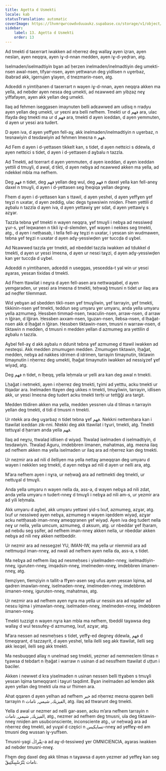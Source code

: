 ```yaml
---
title: Agetta d Usmekti
locale: kab
statusTranslation: automatic
coverImage: https://lhvmrqwrcowdvduuaukz.supabase.co/storage/v1/object/public/strapi-uploads/small_cover-educacion-fundamental.webp-2d51a7828a2b1309555be27f7e2a61a0.webp
sidebar:
    label: 13. Agetta d Usmekti
    order: 13
---
```

Ad tmekti d taɛerrart iwakken ad nḥerrez deg wallaɣ ayen iẓran, ayen neslan, ayen neqqra, ayen iɣ-d-nnan medden, ayen iɣ-d-yeḍran, atg.

Iselmaden/iselmadtiyin bɣan ad ḥerzen inelmaden/inelmadtiyin deg umekti-nsen awal-nsen, tifyar-nsen, ayen yettwarun deg yidlisen n uɣerbaz, ibabrad akk, igerrujen ɣlayen, d tnezmarin-nsen, atg.

Adɛeddi n yimtiḥanen d taɛerrart n wayen iɣ-d-nnan, ayen neqqra akken ma yella, ad nebder ayen nesɛa deg umekti, ad nɛawwed am yibẓaẓ neɣ yiffafayen, ayen akk yellan deg umekti.

Ilaq ad fehmen iseggasen imaynuten belli adɛawwed am udisq n rradyu ayen yellan deg umekti, ur yeɛni ara belli nefhem. Tmekti ur d فهم ara, ulac lfayda deg tmekti ma ur d فهم ara, tmekti d ayen iɛeddan, d ayen yemmuten, d ayen ur yesɛi ara tudert.

D ayen iva, d ayen yeffɣen fell-aɣ, akk inelmaden/inelmadtiyin n uɣerbaz, n tesnawiyin d tesdawiyin ad fehmen lmeɛna n فهم.

Ad Fem d ayen i d-yettasen tikkelt kan, s tidet, d ayen nettɛici s ddewla, d ayen nettɛici s tidet, d ayen i d-yettasen d aɣbalu n tazzla.

Ad Tmekti, ad tɛerrart d ayen yemmuten, d ayen iɛeddan, d ayen iɛeddan yettili d tmuɣli, d awal, d tikti, d ayen nebɣa ad nɛawwed akken ma yella, ad ndekkel mbla ma nefhem.

Deg فهم n tidet, deg فهم yellan deg wul, deg فهم n daxel yella kan fell-aneɣ daxel n tmuɣli, d ayen i d-yettasen seg lḥeqiqa yellan degneɣ.

Fhem d ayen i d-yettasen kan s ttawil, d ayen yeshel, d ayen yeffɣen ɣef teɣzi n uxatar, d ayen zeddig, ulac degs tɣawsiwin nniḍen. Fhem yettili d aɣbalu n tazzla d ayen iva, d ayen yettawiɣ ɣer sdat, d ayen yettawiɣ s azɣar.

Tazzla tebna ɣef tmekti n wayen neqqra, ɣef tmuɣli i nebɣa ad nessiweḍ ɣur-s, ɣef leqwanen n tikli iɣ-d-slemden, ɣef wayen i nekkes seg tmekti, atg., d ayen i netḥasab, i tella fell-aɣ teɣzi n uxatar, i yesɛan sin wudmawen, tebna ɣef teɣzi n uxatar d ayen adɣ-yessiwḍen ɣer tuccḍa d uɣbel.

Ad Nɛawwed tazzla ɣer tmekti, ad nbeddel tazzla iwakken ad tdukkel d tmekti, d ayen ur yesɛi lmeɛna, d ayen ur nesɛi taɣzi, d ayen adɣ-yessiwḍen kan ɣer tuccḍa d uɣbel.

Adɛeddi n yimtiḥanen, adɛeddi n useggas, yesɛedda-t yal win ur yesɛi aɣaras, yesɛan tixidas d tmekti.

Ad Fhem ttawilat i neɣra d ayen fell-asen ara nettwaqabel, d ayen yemgaraden, ur yesɛi ara lmeɛna d tmekti, teḥwaǧ tmusni n tidet ur ilaq ara ad neḍfer tilemmast.

Wid yebɣan ad sbedden tikli-nsen ɣef tmuɣliwin, ɣef tarrayin, ɣef tmekti, tikkinin-nsen ɣef tmekti, teddun seg umyaru ɣer umyaru, anda yella umyaru yella azmumeg. Ḥessben timmad-nsen, twaculin-nsen, arraw-nsen, d arraw n lǧiran, d lǧiran. Ḥessben axxam-nsen, lguzan-nsen, llebsa-nsen, d lḥaǧat-nsen akk d lḥaǧat n lǧiran. Ḥessben tiktawin-nsen, tmusni n warraw-nsen, d tiktawin n medden, d tmusni n medden yellan d azmumeg ara yettilin d aɣbalu n tazzla.

Aɣbel fell-aɣ d akk aɣbalu n ddunit tebna ɣef azmumeg d ttawil iwakken ad nesteqsi. Akk medden zmumugen medden. Zmumugen tiktawin, lḥaǧat, medden, nebɣa ad nakkes idrimen d idrimen, tarrayin timaynutin, tiktawin timaynutin i nḥerrez deg umekti, lḥaǧat timaynutin iwakken ad nessiɣzef ɣef wiyaḍ, atg.

Deg فهم n tidet, n lḥeqq, yella leḥmala ur yelli ara kan deg awal n tmekti.

Lḥaǧat i netmekti, ayen i nḥerrez deg tmekti, tɣimi ad yetttu, acku tmekti ur ttqadar ara. Inelmaden ttaɣen deg ukkes n tmekti, tmuɣliwin, tarrayin, idlisen akk, ur yesɛi lmeɛna deg tudert acku tmekti terḥi ur tettğǧi ara targit.

Medden ttidiren akken ma yella, medden yessnen ula d tilmas n tarrayin yellan deg tmekti, d tidi d tmusni n tmekti.

Ur ntekk ara deg uɣarbaẓ n tidet tebna ɣef فهم. Nekkni nettemḥara kan i ttawilat iɛeddan zik-nni. Ntekki deg akk ttawilat i tɣuri, tmekti, atg. Tmekti tettuɣal d ḥarram anda yella فهم.

Ilaq ad neɣṛu, ttwalaḍ idlisen d wiyaḍ. Ttwalaḍ iselmaden d iselmadtiyin, d tesdawiyin. Ttwalaḍ Aguru, imdebbren iimanen, mahatmas, atg. meɛna ilaq ad nefhem akken ma yella iselmaden ur ilaq ara ad nḥerrez kan deg tmekti.

Ur nezmir ara ad nili d ilelliyen ma yella nettaɣ ameqqran deg umyaru d wayen i nekklen seg tmekti, d ayen nebɣa ad nili d ayen ur nelli ara, atg.

M’ara nefhem ayen i nɣra, ur neḥwaǧ ara ad nettmekti deg tmekti, ur nettuɣal d tmuɣli.

Anda yella umyaru n wayen nella da, ass-a, d wayen nebɣa ad nili zdat, anda yella umyaru n tudert-nneɣ d tmuɣli i nebɣa ad nili am-s, ur yezmir ara ad yili leḥmala.

Akk umyaru d aɣbel, akk umyaru yettawi yid-s lxuf, azmumeg, azɣar, atg. lxuf ur nessiweḍ ayen nebɣa, azmumeg n wayen iqeddem wiyaḍ, azɣar acku nettḥasab iman-nneɣ ameqqranen ɣef wiyaḍ. Ayen iva deg tudert nella neɣ ur nella, yella umcum, azmumeg, d aksum, atg. ur nbeddar ɣef lḥaram, ad nebdu seg ṣṣifer, ad nefhem iman-nneɣ akken nella, ur nbeddar akken nebɣa ad nili neɣ akken nettbeddir.

Ur nezmir ara ad nessegzel YU, IMAN-IW, ma yella ur nlemmid ara ad nettmuqul iman-nneɣ, ad nwali ad nefhem ayen nella da, ass-a, s tidet.

Ma nebɣa ad nefhem ilaq ad nesmeḥses i yiselmaden-nneɣ, iselmadtiyin-nneɣ, iguruten-nneɣ, imqadsin-nneɣ, imelmeden-nneɣ, imdebbren iimanen-nneɣ, atg.

Ilemẓiyen, tlemẓiyin n tallit-a ffɣen-asen seg ufus ayen yesɛan lqima, ad qadren imawlan-nneɣ, iselmaden-nneɣ, imelmeden-nneɣ, imdebbren iimanen-nneɣ, iguruten-nneɣ, mahatmas, atg.

Ur nezmir ara ad nefhem ayen nɣra ma yella ur nessin ara ad nqader ad nesɛu lqima i yimawlan-nneɣ, iselmaden-nneɣ, imelmeden-nneɣ, imdebbren iimanen-nneɣ.

Tmekti tuzzigt n wayen nɣra kan mbla ma nefhem, tbeddil taɣawsa deg wallaɣ d wul tessufeɣ-d azmumeg, lxuf, azɣar, atg.

M’ara nessen ad nesmeḥses s tidet, yeffɣ-ed degneɣ ddewla, فهم d timeqqrant, d tazzayrit, d ayen yeshel, tella ilelli seg akk ttawilat, ilelli seg akk leɛqel, ilelli seg akk tmekti.

Ma nesbuqqed allaɣ n unelmad seg tmekti, yezmer ad nemmeɛlem tilmas n tɣawsa d tebdart n lḥaǧat i warraw n usinan d ad nessfhem ttawilat d uṭṭun i baciler.

Akken i newwet d kra yiselmaden n usinan nessen belli ttɣaben s tmuɣli yesɛan lqima tameqqrant i taɣuri taqdimt. Bɣan inelmaden ad lemden akk ayen yellan deg tmekti ula ma ur fhimen ara.

Ahat qqaren d ayen yelhan ad nefhem خير ad nḥerrez meɛna qqaren belli tarrayin n الفيزيك, شيمي, تاماث, atg. ilaq ad ttwarunt deg tmekti.

Yella d awal ur nezmer ad nelli gar-asen, acku m’ara nefhem tarrayin n الفيزيك, شيمي, تاماث, atg., nezmer ad nefhem deg tmusni, ula deg tiktawin-nneɣ nniḍen am usubconsciente, inconsciente atg., ur neḥwaǧ ara ad nḥerrez deg tmekti, ad yuɣal d części n تسايكيس-nneɣ ad yeffeɣ-ed am tmusni deg wussan iɣ-yuffsen.

Tmusni-yagi تِقْراݣْ-a ad aɣ-d-tessiweḍ ɣer OMNICIENCIA, aɣaras iwakken ad nebder tmusni-nneɣ.

Fhem deg daxel deg akk tilmas n taɣawsa d ayen yezmer ad yeffeɣ kan seg تاماث يَتْرُسْپِيڭْتِيڨْ.

